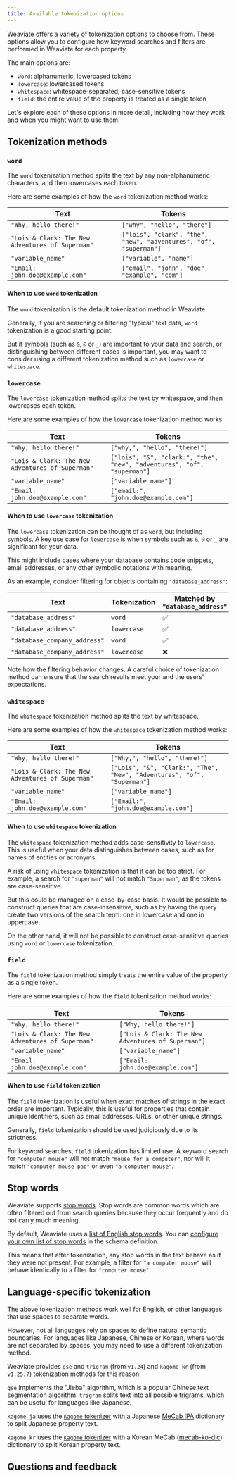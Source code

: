 ```yaml
---
title: Available tokenization options
---
```



Weaviate offers a variety of tokenization options to choose from. These options allow you to configure how keyword searches and filters are performed in Weaviate for each property.

The main options are:

- `word`: alphanumeric, lowercased tokens
- `lowercase`: lowercased tokens
- `whitespace`: whitespace-separated, case-sensitive tokens
- `field`: the entire value of the property is treated as a single token

Let's explore each of these options in more detail, including how they work and when you might want to use them.

## <i class="fa-solid fa-square-chevron-right"></i> Tokenization methods

### <i class="fa-solid fa-chalkboard"></i> `word`

The `word` tokenization method splits the text by any non-alphanumeric characters, and then lowercases each token.

Here are some examples of how the `word` tokenization method works:

| Text | Tokens |
| ---- | ------ |
| `"Why, hello there!"` | `["why", "hello", "there"]` |
| `"Lois & Clark: The New Adventures of Superman"` | `["lois", "clark", "the", "new", "adventures", "of", "superman"]` |
| `"variable_name"` | `["variable", "name"]` |
| `"Email: john.doe@example.com"` | `["email", "john", "doe", "example", "com"]` |

#### When to use `word` tokenization

The `word` tokenization is the default tokenization method in Weaviate.

Generally, if you are searching or filtering "typical" text data, `word` tokenization is a good starting point.

But if symbols (such as `&`, `@` or `_`) are important to your data and search, or distinguishing between different cases is important, you may want to consider using a different tokenization method such as `lowercase` or `whitespace`.

### <i class="fa-solid fa-chalkboard"></i> `lowercase`

The `lowercase` tokenization method splits the text by whitespace, and then lowercases each token.

Here are some examples of how the `lowercase` tokenization method works:

| Text | Tokens |
| ---- | ------ |
| `"Why, hello there!"` | `["why,", "hello", "there!"]` |
| `"Lois & Clark: The New Adventures of Superman"` | `["lois", "&", "clark:", "the", "new", "adventures", "of", "superman"]` |
| `"variable_name"` | `["variable_name"]` |
| `"Email: john.doe@example.com"` | `["email:", "john.doe@example.com"]` |

#### When to use `lowercase` tokenization

The `lowercase` tokenization can be thought of as `word`, but including symbols. A key use case for `lowercase` is when symbols such as `&`, `@` or `_` are significant for your data.

This might include cases where your database contains code snippets, email addresses, or any other symbolic notations with meaning.

As an example, consider filtering for objects containing `"database_address"`:

| Text | Tokenization | Matched by `"database_address"` |
| ---- | ------------ | ------- |
| `"database_address"` | `word` | ✅ |
| `"database_address"` | `lowercase` | ✅ |
| `"database_company_address"` | `word` | ✅ |
| `"database_company_address"` | `lowercase` | ❌ |

Note how the filtering behavior changes. A careful choice of tokenization method can ensure that the search results meet your and the users' expectations.

### <i class="fa-solid fa-chalkboard"></i> `whitespace`

The `whitespace` tokenization method splits the text by whitespace.

Here are some examples of how the `whitespace` tokenization method works:

| Text | Tokens |
| ---- | ------ |
| `"Why, hello there!"` | `["Why,", "hello", "there!"]` |
| `"Lois & Clark: The New Adventures of Superman"` | `["Lois", "&", "Clark:", "The", "New", "Adventures", "of", "Superman"]` |
| `"variable_name"` | `["variable_name"]` |
| `"Email: john.doe@example.com"` | `["Email:", "john.doe@example.com"]` |

#### When to use `whitespace` tokenization

The `whitespace` tokenization method adds case-sensitivity to `lowercase`. This is useful when your data distinguishes between cases, such as for names of entities or acronyms.

A risk of using `whitespace` tokenization is that it can be too strict. For example, a search for `"superman"` will not match `"Superman"`, as the tokens are case-sensitive.

But this could be managed on a case-by-case basis. It would be possible to construct queries that are case-insensitive, such as by having the query create two versions of the search term: one in lowercase and one in uppercase.

On the other hand, it will not be possible to construct case-sensitive queries using `word` or `lowercase` tokenization.

### <i class="fa-solid fa-chalkboard"></i> `field`

The `field` tokenization method simply treats the entire value of the property as a single token.

Here are some examples of how the `field` tokenization method works:

| Text | Tokens |
| ---- | ------ |
| `"Why, hello there!"` | `["Why, hello there!"]` |
| `"Lois & Clark: The New Adventures of Superman"` | `["Lois & Clark: The New Adventures of Superman"]` |
| `"variable_name"` | `["variable_name"]` |
| `"Email: john.doe@example.com"` | `["Email: john.doe@example.com"]` |

#### When to use `field` tokenization

The `field` tokenization is useful when exact matches of strings in the exact order are important. Typically, this is useful for properties that contain unique identifiers, such as email addresses, URLs, or other unique strings.

Generally, `field` tokenization should be used judiciously due to its strictness.

For keyword searches, `field` tokenization has limited use. A keyword search for `"computer mouse"` will not match `"mouse for a computer"`, nor will it match `"computer mouse pad"` or even `"a computer mouse"`.

## <i class="fa-solid fa-square-chevron-right"></i> Stop words

Weaviate supports [stop words](https://en.wikipedia.org/wiki/Stop_word). Stop words are common words which are often filtered out from search queries because they occur frequently and do not carry much meaning.

By default, Weaviate uses a [list of English stop words](https://github.com/weaviate/weaviate/blob/main/adapters/repos/db/inverted/stopwords/presets.go). You can [configure your own list of stop words](../../../weaviate/config-refs/schema/index.md#invertedindexconfig--stopwords-stopword-lists) in the schema definition.

This means that after tokenization, any stop words in the text behave as if they were not present. For example, a filter for `"a computer mouse"` will behave identically to a filter for `"computer mouse"`.

## <i class="fa-solid fa-square-chevron-right"></i> Language-specific tokenization

The above tokenization methods work well for English, or other languages that use spaces to separate words.

However, not all languages rely on spaces to define natural semantic boundaries. For languages like Japanese, Chinese or Korean, where words are not separated by spaces, you may need to use a different tokenization method.

Weaviate provides `gse` and `trigram` (from `v1.24`) and `kagome_kr` (from `v1.25.7`) tokenization methods for this reason.

`gse` implements the "Jieba" algorithm, which is a popular Chinese text segmentation algorithm. `trigram` splits text into all possible trigrams, which can be useful for languages like Japanese.

`kagome_ja` uses the [`Kagome` tokenizer](https://github.com/ikawaha/kagome?tab=readme-ov-file) with a Japanese [MeCab IPA](https://github.com/ikawaha/kagome-dict/) dictionary to split Japanese property text.

`kagome_kr` uses the [`Kagome` tokenizer](https://github.com/ikawaha/kagome?tab=readme-ov-file) with a Korean MeCab ([mecab-ko-dic](https://bitbucket.org/eunjeon/mecab-ko-dic/src/master/)) dictionary to split Korean property text.

## Questions and feedback


<DocsFeedback/>

